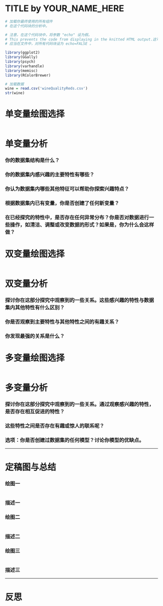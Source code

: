 TITLE by YOUR_NAME_HERE
========================================================

```r
# 加载你最终使用的所有组件
# 在这个代码块的分析中。

# 注意，在这个代码块中，将参数 "echo" 设为假。
# This prevents the code from displaying in the knitted HTML output.这可以避免代码混入 HTML 输出显示。
# 应当在文件中，对所有代码块设为 echo=FALSE 。

library(ggplot2)
library(GGally)
library(psych)
library(varhandle)
library(memisc)
library(RColorBrewer)
```

```r
# 加载数据
wine = read.csv('wineQualityReds.csv')
str(wine)
```

# 单变量绘图选择
```r

```

# 单变量分析

### 你的数据集结构是什么？

### 你的数据集内感兴趣的主要特性有哪些？

### 你认为数据集内哪些其他特征可以帮助你探索兴趣特点？

### 根据数据集内已有变量，你是否创建了任何新变量？

### 在已经探究的特性中，是否存在任何异常分布？你是否对数据进行一些操作，如清洁、调整或改变数据的形式？如果是，你为什么会这样做？



# 双变量绘图选择
```r

```

# 双变量分析

### 探讨你在这部分探究中观察到的一些关系。这些感兴趣的特性与数据集内其他特性有什么区别？

### 你是否观察到主要特性与其他特性之间的有趣关系？

### 你发现最强的关系是什么？




# 多变量绘图选择

```r

```

# 多变量分析

###  探讨你在这部分探究中观察到的一些关系。通过观察感兴趣的特性，是否存在相互促进的特性？

### 这些特性之间是否存在有趣或惊人的联系呢？

### 选项：你是否创建过数据集的任何模型？讨论你模型的优缺点。

------

# 定稿图与总结

### 绘图一
```r

```

### 描述一


### 绘图二
```r

```

### 描述二


### 绘图三
```r

```

### 描述三

------

# 反思
